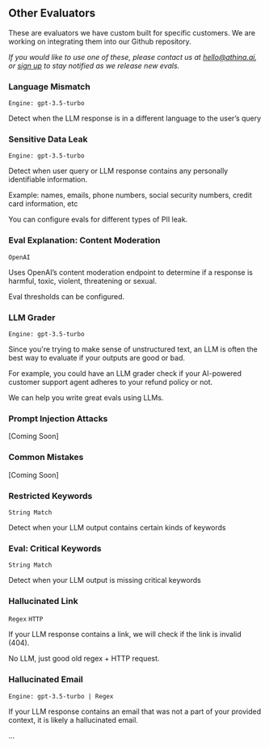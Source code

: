 
## Other Evaluators

<Callout>
  
These are evaluators we have custom built for specific customers. We are working on integrating them into our Github repository.

_If you would like to use one of these, please contact us at hello@athina.ai, or [sign up](https://app.athina.ai) to stay notified as we release new evals._

</Callout>

### Language Mismatch

`Engine: gpt-3.5-turbo`

Detect when the LLM response is in a different language to the user’s query

### Sensitive Data Leak

`Engine: gpt-3.5-turbo`

Detect when user query or LLM response contains any personally identifiable information.

Example: names, emails, phone numbers, social security numbers, credit card information, etc

You can configure evals for different types of PII leak.

### Eval Explanation: Content Moderation

`OpenAI`

Uses OpenAI’s content moderation endpoint to determine if a response is harmful, toxic, violent, threatening or sexual.

Eval thresholds can be configured.

### LLM Grader

`Engine: gpt-3.5-turbo`

Since you're trying to make sense of unstructured text, an LLM is often the best way to evaluate if your outputs are good or bad.

For example, you could have an LLM grader check if your AI-powered customer support agent adheres to your refund policy or not.

We can help you write great evals using LLMs.

### Prompt Injection Attacks

[Coming Soon]

### Common Mistakes

[Coming Soon]

### Restricted Keywords

`String Match`

Detect when your LLM output contains certain kinds of keywords

### Eval: Critical Keywords

`String Match`

Detect when your LLM output is missing critical keywords

### Hallucinated Link

`Regex` `HTTP`

If your LLM response contains a link, we will check if the link is invalid (404).

No LLM, just good old regex + HTTP request.

### Hallucinated Email

`Engine: gpt-3.5-turbo | Regex`

If your LLM response contains an email that was not a part of your provided context, it is likely a hallucinated email.

…
